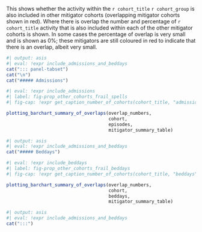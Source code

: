 
This shows whether the activity within the `r cohort_title` `r cohort_group` is also included in other mitigator cohorts (overlapping mitigator cohorts shown in red). Where there is overlap the number and percentage of `r cohort_title`  activity that is also included within each of the other mitigator cohorts is shown. In some cases the percentage of overlap is very small and is shown as 0%; these mitigators are still coloured in red to indicate that there is an overlap, albeit very small. 

```r
#| output: asis
#| eval: !expr include_admissions_and_beddays
cat("::: panel-tabset")
cat("\n")
cat("##### Admissions")
```

```r
#| eval: !expr include_admissions
#| label: fig-prop_other_cohorts_frail_spells
#| fig-cap: !expr get_caption_number_of_cohorts(cohort_title, "admissions")

plotting_barchart_summary_of_overlaps(overlap_numbers,
                                      cohort, 
                                      episodes, 
                                      mitigator_summary_table)

```

```r
#| output: asis
#| eval: !expr include_admissions_and_beddays
cat("##### Beddays")
```

```r
#| eval: !expr include_beddays
#| label: fig-prop_other_cohorts_frail_beddays
#| fig-cap: !expr get_caption_number_of_cohorts(cohort_title, "beddays")

plotting_barchart_summary_of_overlaps(overlap_numbers,
                                      cohort, 
                                      beddays, 
                                      mitigator_summary_table)

```

```r
#| output: asis
#| eval: !expr include_admissions_and_beddays
cat(":::")
```
